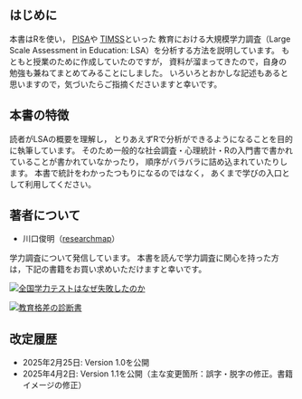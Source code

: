 ## はじめに {.unnumbered}

本書はRを使い，
[PISA](https://www.oecd.org/en/about/programmes/pisa.html){target="_blank"}や
[TIMSS](https://timssandpirls.bc.edu/){target="_blank"}といった
教育における大規模学力調査（Large Scale Assessment in Education: LSA）を分析する方法を説明しています。
もともと授業のために作成していたのですが，
資料が溜まってきたので，自身の勉強も兼ねてまとめてみることにしました。
いろいろとおかしな記述もあると思いますので，気づいたらご指摘くださいますと幸いです。

## 本書の特徴
読者がLSAの概要を理解し，
とりあえずRで分析ができるようになることを目的に執筆しています。
そのため一般的な社会調査・心理統計・Rの入門書で書かれていることが書かれていなかったり，
順序がバラバラに詰め込まれていたりします。
本書で統計をわかったつもりになるのではなく，
あくまで学びの入口として利用してください。

## 著者について

- 川口俊明（[researchmap](https://researchmap.jp/kawa5902){target="_blank"}）

学力調査について発信しています。
本書を読んで学力調査に関心を持った方は，下記の書籍をお買い求めいただけますと幸いです。

::: {.grid}

::: {.g-col-5}
[![全国学力テストはなぜ失敗したのか](https://hondana-image.s3.amazonaws.com/book/sub_images/527892/831e7d29-c9e5-4289-ae53-80665405c86e.jpg)](https://www.iwanami.co.jp/book/b527892.html){target="_blank"}
:::

::: {.g-col-5}
[![教育格差の診断書](https://hondana-image.s3.amazonaws.com/book/sub_images/600953/0daa8d74-ab9a-4bd2-9626-cc0468400349.jpg)](https://www.iwanami.co.jp/book/b600953.html){target="_blank"}
:::

:::

## 改定履歴

- 2025年2月25日: Version 1.0を公開
- 2025年4月2日: Version 1.1を公開（主な変更箇所：誤字・脱字の修正。書籍イメージの修正）
